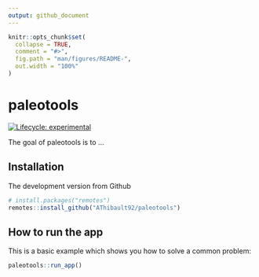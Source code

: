 ```yaml
---
output: github_document
---
```


<!-- README.md is generated from README.Rmd. Please edit that file -->

```r
knitr::opts_chunk$set(
  collapse = TRUE,
  comment = "#>",
  fig.path = "man/figures/README-",
  out.width = "100%"
)
```
# paleotools

<!-- badges: start -->
[![Lifecycle: experimental](https://img.shields.io/badge/lifecycle-experimental-orange.svg)](https://www.tidyverse.org/lifecycle/#experimental)
<!-- badges: end -->

The goal of paleotools is to ...

## Installation

The development version from Github

``` r
# install.packages("remotes") 
remotes::install_github("AThibault92/paleotools")
```

## How to run the app

This is a basic example which shows you how to solve a common problem:

```r
paleotools::run_app()
```
